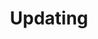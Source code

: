 ---
title: Updating
description: This page is a work-in-progress.
sidebar:
    order: 2
    badge: "TODO"
---